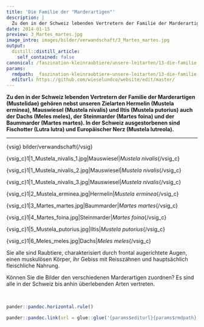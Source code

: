 ```yaml
---
title: 'Die Familie der "Marderartigen"'
description: |
  Zu den in der Schweiz lebenden Vertretern der Familie der Marderartigen (Mustelidae) gehören nebst unseren Zielarten Hermelin (Mustela erminea), Mauswiesel (Mustela nivalis) und Iltis (Mustela putorius) auch der Dachs (Meles meles), der Steinmarder (Martes foina) und der Baummarder (Martes martes). In der Schweiz ausgestorbenen sind Fischotter (Lutra lutra) und Europäischer Nerz (Mustela lutreola).
date: 2014-01-15
preview: 3_Martes_martes.jpg
image_intro: images/bilder/verwandschaft/3_Martes_martes.jpg
output:
  distill::distill_article:
    self_contained: false
canonical: /faszination-kleinraubtiere/unsere-leitarten/13-die-familie-der-marderartigen
params:
  rmdpath: _faszination-kleinraubtiere-unsere-leitarten/13-die-familie-der-marderartigen/13-die-familie-der-marderartigen.Rmd
  editurl: https://github.com/wieselundco/website/edit/master/
---
```





**Zu den in der Schweiz lebenden Vertretern der Familie der
Marderartigen (Mustelidae) gehören nebst unseren Zielarten Hermelin
(Mustela erminea), Mauswiesel (Mustela nivalis) und Iltis (Mustela
putorius) auch der Dachs (Meles meles), der Steinmarder (Martes foina)
und der Baummarder (Martes martes). In der Schweiz ausgestorbenen sind
Fischotter (Lutra lutra) und Europäischer Nerz (Mustela lutreola).**

------------------------------------------------------------------------

{vsig} bilder/verwandschaft{/vsig}

{vsig\_c}1|1\_Mustela\_nivalis\_1.jpg|Mauswiesel|*Mustela
nivalis*{/vsig\_c}

{vsig\_c}1|1\_Mustela\_nivalis\_2.jpg|Mauswiesel|*Mustela
nivalis*{/vsig\_c}

{vsig\_c}1|1\_Mustela\_nivalis\_3.jpg|Mauswiesel|*Mustela
nivalis*{/vsig\_c}

{vsig\_c}1|2\_Mustela\_erminea.jpg|Hermelin|*Mustela erminea*{/vsig\_c}

{vsig\_c}1|3\_Martes\_martes.jpg|Baummarder|*Martes martes*{/vsig\_c}

{vsig\_c}1|4\_Martes\_foina.jpg|Steinmarder|*Martes foina*{/vsig\_c}

{vsig\_c}1|5\_Mustela\_putorius.jpg|Iltis|*Mustela putorius*{/vsig\_c}

{vsig\_c}1|6\_Meles\_meles.jpg|Dachs|*Meles meles*{/vsig\_c}

Sie alle sind Raubtiere, charakterisiert durch frontal augerichtete
Augen, einen muskulösen Körper, ihr Gebiss mit Reisszähnen und
hauptsächlich fleischliche Nahrung.

Können Sie die Bilder den verschiedenen Marderartigen zuordnen? Es sind
alle in der Schweiz bis anhin überlebenden Arten vertreten.

 

```r
pander::pandoc.horizontal.rule()

pander::pandoc.link(url = glue::glue('{params$editurl}{params$rmdpath}'),text = 'Artikel bearbeiten')
```

<!--http://wieselundco.ch/faszination-kleinraubtiere/unsere-leitarten/13-die-familie-der-marderartigen-->
